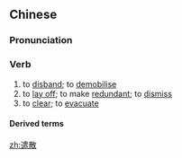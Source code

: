 ==Chinese==
{{zh-forms}}

===Pronunciation===
{{zh-pron
|m=qiǎnsàn,qiǎnsǎn,2nb=common variant
|c=hin2 saan3
|mn=khián-sàn
|cat=v
}}

===Verb===
{{zh-verb}}

# to [[disband]]; to [[demobilise]]
# to [[lay off]]; to make {{gloss|a job}} [[redundant]]; to [[dismiss]]
# to [[clear]]; to [[evacuate]]

====Derived terms====
{{zh-der|遣散費}}

[[zh:遣散]]